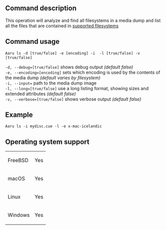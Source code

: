 ==Command description==
This operation will analyze and find all filesystems in a media dump and list all the files that are contained in [[Filesystems-recognized-by-Aaru|supported filesystems]]

==Command usage==
<code>Aaru ls -d [true/false] -e [encoding] -i <dump> -l [true/false] -v [true/false]</code> 

<code>-d, --debug=[true/false]</code> shows debug output ''(default false)''<br />
<code>-e, --encoding=[encoding]</code> sets which encoding is used by the contents of the media dump ''(default varies by filesystem)''<br />
<code>-i, --input=<dump></code> path to the media dump image<br />
<code>-l, --long=[true/false]</code> use a long listing format, showing sizes and extended attributes ''(default false)''<br />
<code>-v, --verbose=[true/false]</code> shows verbose output ''(default false)''<br />

==Example==
<code>Aaru ls -i mydisc.cue -l -e x-mac-icelandic</code>

==Operating system support==
{|
| FreeBSD
| Yes
|-
| macOS
| Yes
|-
| Linux
| Yes
|-
| Windows
| Yes
|}